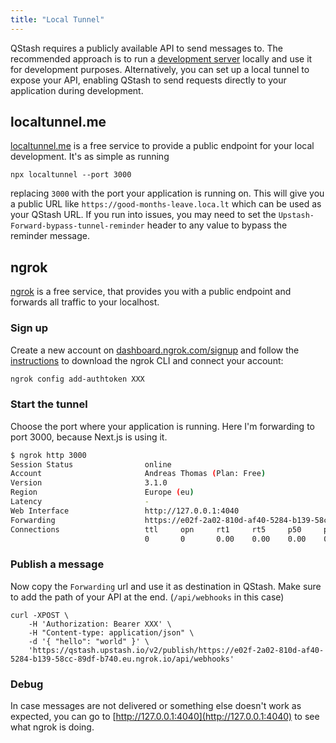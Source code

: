 ```yaml
---
title: "Local Tunnel"
---
```

QStash requires a publicly available API to send messages to.
The recommended approach is to run a [development server](/qstash/howto/local-development) locally and use it for development purposes.
Alternatively, you can set up a local tunnel to expose your API, enabling QStash to send requests directly to your application during development.
## localtunnel.me
[localtunnel.me](https://github.com/localtunnel/localtunnel) is a free service to provide
a public endpoint for your local development.
It's as simple as running
```
npx localtunnel --port 3000
```
replacing `3000` with the port your application is running on.
This will give you a public URL like `https://good-months-leave.loca.lt` which can be used
as your QStash URL.
If you run into issues, you may need to set the `Upstash-Forward-bypass-tunnel-reminder` header to
any value to bypass the reminder message.
## ngrok
[ngrok](https://ngrok.com) is a free service, that provides you with a public
endpoint and forwards all traffic to your localhost.
### Sign up
Create a new account on
[dashboard.ngrok.com/signup](https://dashboard.ngrok.com/signup) and follow the
[instructions](https://dashboard.ngrok.com/get-started/setup) to download the
ngrok CLI and connect your account:
```bash
ngrok config add-authtoken XXX
```
### Start the tunnel
Choose the port where your application is running. Here I'm forwarding to port
3000, because Next.js is using it.
```bash
$ ngrok http 3000
Session Status                online
Account                       Andreas Thomas (Plan: Free)
Version                       3.1.0
Region                        Europe (eu)
Latency                       -
Web Interface                 http://127.0.0.1:4040
Forwarding                    https://e02f-2a02-810d-af40-5284-b139-58cc-89df-b740.eu.ngrok.io -> http://localhost:3000
Connections                   ttl     opn     rt1     rt5     p50     p90
                              0       0       0.00    0.00    0.00    0.00
```
### Publish a message
Now copy the `Forwarding` url and use it as destination in QStash. Make sure to
add the path of your API at the end. (`/api/webhooks` in this case)
```
curl -XPOST \
    -H 'Authorization: Bearer XXX' \
    -H "Content-type: application/json" \
    -d '{ "hello": "world" }' \
    'https://qstash.upstash.io/v2/publish/https://e02f-2a02-810d-af40-5284-b139-58cc-89df-b740.eu.ngrok.io/api/webhooks'
```
### Debug
In case messages are not delivered or something else doesn't work as expected,
you can go to [http://127.0.0.1:4040](http://127.0.0.1:4040) to see what ngrok
is doing.